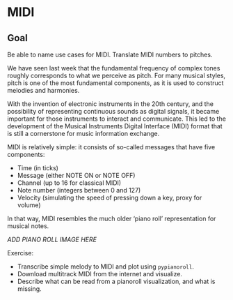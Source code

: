 # MIDI

::: {.callout-note}
# Goal
Be able to name use cases for MIDI. Translate MIDI numbers to pitches.
:::

We have seen last week that the fundamental frequency of complex tones 
roughly corresponds to what we perceive as pitch. For many musical styles, 
pitch is one of the most fundamental components, as it is used to construct 
melodies and harmonies. 

With the invention of electronic instruments in the 20th century, 
and the possibility of representing continuous sounds as digital signals, 
it became important for those instruments to interact and communicate. 
This led to the development of the Musical Instruments Digital Interface (MIDI)
format that is still a cornerstone for music information exchange.

MIDI is relatively simple: it consists of so-called messages that have five components:

- Time (in ticks)
- Message (either NOTE ON or NOTE OFF)
- Channel (up to 16 for classical MIDI)
- Note number (integers between 0 and 127)
- Velocity (simulating the speed of pressing down a key, proxy for volume)

In that way, MIDI resembles the much older 'piano roll' representation for musical notes.

_ADD PIANO ROLL IMAGE HERE_

Exercise:

- Transcribe simple melody to MIDI and plot using `pypianoroll`. 
- Download multitrack MIDI from the internet and visualize. 
- Describe what can be read from a pianoroll visualization, and what is missing.
